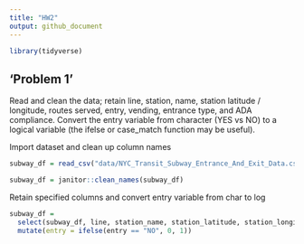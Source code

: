```yaml
---
title: "HW2"
output: github_document
---
```


```r
library(tidyverse)
```

## 'Problem 1' 

Read and clean the data; retain line, station, name, station latitude / longitude, routes served, entry, vending, entrance type, and ADA compliance. Convert the entry variable from character (YES vs NO) to a logical variable (the ifelse or case_match function may be useful).

Import dataset and clean up column names 
```r
subway_df = read_csv("data/NYC_Transit_Subway_Entrance_And_Exit_Data.csv")

subway_df = janitor::clean_names(subway_df)
```


Retain specified columns and convert entry variable from char to log

```r
subway_df = 
  select(subway_df, line, station_name, station_latitude, station_longitude, route1, route2, route3, route4, route5, route6, route7, route8, route9, route10, route11, entry, vending, entrance_type, ada) |>
  mutate(entry = ifelse(entry == "NO", 0, 1))
```

